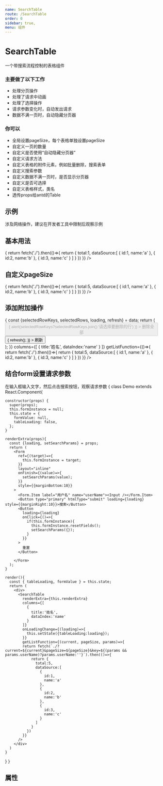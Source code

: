 ```yaml
---
name: SearchTable
route: /SearchTable
order: 0
sidebar: true,
menu: 组件
---
```



# SearchTable
一个带搜索流程控制的表格组件

### 主要做了以下工作

+ 处理分页操作
+ 处理了请求中动画
+ 处理了选择操作
+ 请求参数变化时，自动发出请求
+ 数据不满一页时，自动隐藏分页器

### 你可以

+ 全局设置pageSize，每个表格单独设置pageSize
+ 自定义一页的数量
+ 自定义是否使用“自动隐藏分页器”
+ 自定义请求方法
+ 自定义表格的附件元素，例如批量删除，搜索表单
+ 自定义搜索参数 
+ 自定义数据不满一页时，是否显示分页器
+ 自定义是否可选择
+ 自定义表格样式，类名
+ 透传props给antd的Table


## 示例
涉及网络操作，建议在开发者工具中限制后观察示例

## 基本用法
<Playground>
  <SearchTable 
    columns={[
      {
        title:'姓名',
        dataIndex:'name'
      }
    ]}
    getListFunction={()=>{
     return fetch('./').then(()=>{
        return {
          total:1,
          dataSource:[
            {
              id:1,
              name:'a'
            },
            {
              id:2,
              name:'b'
            },
            {
              id:3,
              name:'c'
            }
          ]
      }
     })
    }}
  />
</Playground>


## 自定义pageSize
<Playground>
  <SearchTable 
    pageSize={2}
    columns={[
      {
        title:'姓名',
        dataIndex:'name'
      }
    ]}
    getListFunction={()=>{
     return fetch('./').then(()=>{
        return {
          total:5,
          dataSource:[
            {
              id:1,
              name:'a'
            },
            {
              id:2,
              name:'b'
            },
            {
              id:3,
              name:'c'
            }
          ]
      }
     })
    }}
  />
</Playground>


## 添加附加操作
<Playground>
  <SearchTable
    selectedEnable
    renderExtra={(data)=>{
      const {selectedRowKeys, selectedRows, loading, refresh} = data;
      return (
        <div style={{padding:'10px 0'}}>
          <Button 
            disabled={!selectedRowKeys || !selectedRowKeys.length}
            style={{marginRight:10}}
            loading={loading} 
            type="danger"
            onClick={()=>{
              alert(selectedRowKeys?selectedRowKeys.join():'请选择要删除的行')
            }}
            >
              删除全部
          </Button>
          <Button 
            loading={loading} 
            onClick={()=>{
              refresh();
            }}
          >
            刷新
          </Button>
        </div>
      );
    }}
    columns={[
      {
        title:'姓名',
        dataIndex:'name'
      }
    ]}
    getListFunction={()=>{
     return fetch('./').then(()=>{
        return {
          total:5,
          dataSource:[
            {
              id:1,
              name:'a'
            },
            {
              id:2,
              name:'b'
            },
            {
              id:3,
              name:'c'
            }
          ]
      }
     })
    }}
  />
</Playground>

## 结合form设置请求参数

在输入框输入文字，然后点击搜索按钮，观察请求参数
<Playground>
{
  class Demo extends React.Component{

    constructor(props) {
      super(props);
      this.formInstance = null;
      this.state = {
        formValue: null,
        tableLoading: false,
      };
    }

    renderExtra(props){
      const {loading, setSearchParams} = props;
      return (
        <Form 
          ref={(target)=>{
            this.formInstance = target;
          }}
          layout="inline"
          onFinish={(value)=>{
            setSearchParams(value);
          }}
          style={{marginBottom:10}}
        >
          <Form.Item label="用户名" name="userName"><Input /></Form.Item>
          <Button type="primary" htmlType="submit" loading={loading} style={{marginRight:10}}>搜索</Button>
          <Button 
            loading={loading}
            onClick={()=>{
              if(this.formInstance){
                this.formInstance.resetFields();
                setSearchParams({});
              }
            }}
          >
            重置
          </Button>

        </Form>
      );  
    }

    render(){
      const { tableLoading, formValue } = this.state;
      return (
        <div>
          <SearchTable
            renderExtra={this.renderExtra}
            columns={[
              {
                title:'姓名',
                dataIndex:'name'
              }
            ]}
            onLoadingChange={(loading)=>{
              this.setState({tableLoading:loading});
            }}
            getListFunction={(current, pageSize, params)=>{
            return fetch(`./?current=${current}&pageSize=${pageSize}&key=${(params && params.userName)?params.userName:''}`).then(()=>{
                return {
                  total:5,
                  dataSource:[
                    {
                      id:1,
                      name:'a'
                    },
                    {
                      id:2,
                      name:'b'
                    },
                    {
                      id:3,
                      name:'c'
                    }
                  ]
                }
              })
            }}
          />
        </div>
      )
    }
  }
}
</Playground>

## 属性
<Props of={SearchTable} />
